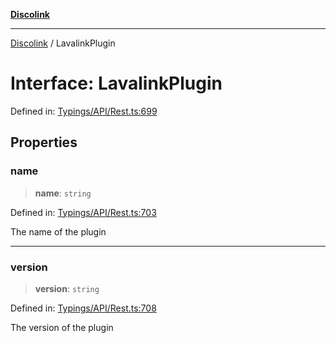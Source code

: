[**Discolink**](../README.md)

***

[Discolink](../globals.md) / LavalinkPlugin

# Interface: LavalinkPlugin

Defined in: [Typings/API/Rest.ts:699](https://github.com/Archayu/discolink/blob/ddfd70ea55cc6996bf3567765f64fb3824cd3f79/src/Typings/API/Rest.ts#L699)

## Properties

### name

> **name**: `string`

Defined in: [Typings/API/Rest.ts:703](https://github.com/Archayu/discolink/blob/ddfd70ea55cc6996bf3567765f64fb3824cd3f79/src/Typings/API/Rest.ts#L703)

The name of the plugin

***

### version

> **version**: `string`

Defined in: [Typings/API/Rest.ts:708](https://github.com/Archayu/discolink/blob/ddfd70ea55cc6996bf3567765f64fb3824cd3f79/src/Typings/API/Rest.ts#L708)

The version of the plugin
